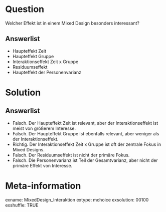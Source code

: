 Question
========
Welcher Effekt ist in einem Mixed Design besonders interessant?

Answerlist
----------
* Haupteffekt Zeit
* Haupteffekt Gruppe
* Interaktionseffekt Zeit x Gruppe
* Residuumseffekt
* Haupteffekt der Personenvarianz

Solution
========
Answerlist
----------
* Falsch. Der Haupteffekt Zeit ist relevant, aber der Interaktionseffekt ist meist von größerem Interesse.
* Falsch. Der Haupteffekt Gruppe ist ebenfalls relevant, aber weniger als der Interaktionseffekt.
* Richtig. Der Interaktionseffekt Zeit x Gruppe ist oft der zentrale Fokus in Mixed Designs.
* Falsch. Der Residuumseffekt ist nicht der primäre Fokus.
* Falsch. Die Personenvarianz ist Teil der Gesamtvarianz, aber nicht der primäre Effekt von Interesse.

Meta-information
================
exname: MixedDesign_Interaktion
extype: mchoice
exsolution: 00100
exshuffle: TRUE
